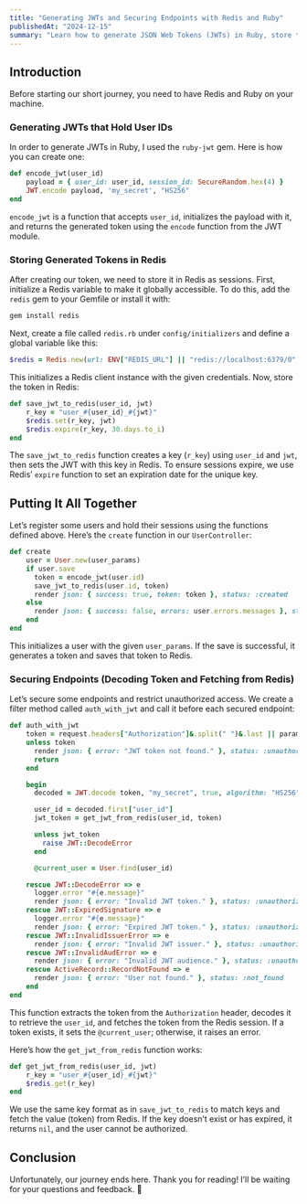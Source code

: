 ```yaml
---
title: "Generating JWTs and Securing Endpoints with Redis and Ruby"
publishedAt: "2024-12-15"
summary: "Learn how to generate JSON Web Tokens (JWTs) in Ruby, store them in Redis, and use them to secure endpoints by validating user sessions."
---
```


## Introduction

Before starting our short journey, you need to have Redis and Ruby on your machine.

### Generating JWTs that Hold User IDs

In order to generate JWTs in Ruby, I used the `ruby-jwt` gem. Here is how you can create one:

```ruby
def encode_jwt(user_id)
    payload = { user_id: user_id, session_id: SecureRandom.hex(4) }
    JWT.encode payload, 'my_secret', "HS256"
end
```

`encode_jwt` is a function that accepts `user_id`, initializes the payload with it, and returns the generated token using the `encode` function from the JWT module.

### Storing Generated Tokens in Redis

After creating our token, we need to store it in Redis as sessions. First, initialize a Redis variable to make it globally accessible. To do this, add the `redis` gem to your Gemfile or install it with:

```bash
gem install redis
```

Next, create a file called `redis.rb` under `config/initializers` and define a global variable like this:

```ruby
$redis = Redis.new(url: ENV["REDIS_URL"] || "redis://localhost:6379/0", password: "password")
```

This initializes a Redis client instance with the given credentials. Now, store the token in Redis:

```ruby
def save_jwt_to_redis(user_id, jwt)
    r_key = "user_#{user_id}_#{jwt}"
    $redis.set(r_key, jwt)
    $redis.expire(r_key, 30.days.to_i)
end
```

The `save_jwt_to_redis` function creates a key (`r_key`) using `user_id` and `jwt`, then sets the JWT with this key in Redis. To ensure sessions expire, we use Redis’ `expire` function to set an expiration date for the unique key.

## Putting It All Together

Let’s register some users and hold their sessions using the functions defined above. Here’s the `create` function in our `UserController`:

```ruby
def create
    user = User.new(user_params)
    if user.save
      token = encode_jwt(user.id)
      save_jwt_to_redis(user.id, token)
      render json: { success: true, token: token }, status: :created
    else
      render json: { success: false, errors: user.errors.messages }, status: :bad_request
    end
end
```

This initializes a user with the given `user_params`. If the save is successful, it generates a token and saves that token to Redis.

### Securing Endpoints (Decoding Token and Fetching from Redis)

Let’s secure some endpoints and restrict unauthorized access. We create a filter method called `auth_with_jwt` and call it before each secured endpoint:

```ruby
def auth_with_jwt
    token = request.headers["Authorization"]&.split(" ")&.last || params[:token]
    unless token
      render json: { error: "JWT token not found." }, status: :unauthorized
      return
    end

    begin
      decoded = JWT.decode token, "my_secret", true, algorithm: "HS256"

      user_id = decoded.first["user_id"]
      jwt_token = get_jwt_from_redis(user_id, token)

      unless jwt_token
        raise JWT::DecodeError
      end

      @current_user = User.find(user_id)

    rescue JWT::DecodeError => e
      logger.error "#{e.message}"
      render json: { error: "Invalid JWT token." }, status: :unauthorized
    rescue JWT::ExpiredSignature => e
      logger.error "#{e.message}"
      render json: { error: "Expired JWT token." }, status: :unauthorized
    rescue JWT::InvalidIssuerError => e
      render json: { error: "Invalid JWT issuer." }, status: :unauthorized
    rescue JWT::InvalidAudError => e
      render json: { error: "Invalid JWT audience." }, status: :unauthorized
    rescue ActiveRecord::RecordNotFound => e
      render json: { error: "User not found." }, status: :not_found
    end
end
```

This function extracts the token from the `Authorization` header, decodes it to retrieve the `user_id`, and fetches the token from the Redis session. If a token exists, it sets the `@current_user`; otherwise, it raises an error.

Here’s how the `get_jwt_from_redis` function works:

```ruby
def get_jwt_from_redis(user_id, jwt)
    r_key = "user_#{user_id}_#{jwt}"
    $redis.get(r_key)
end
```

We use the same key format as in `save_jwt_to_redis` to match keys and fetch the value (token) from Redis. If the key doesn’t exist or has expired, it returns `nil`, and the user cannot be authorized.

## Conclusion

Unfortunately, our journey ends here. Thank you for reading! I’ll be waiting for your questions and feedback. 🎉
